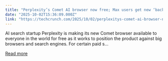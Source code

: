 ```yaml
---
title: "Perplexity’s Comet AI browser now free; Max users get new ‘background assistant’"
date: "2025-10-02T15:36:09.000Z"
link: "https://techcrunch.com/2025/10/02/perplexitys-comet-ai-browser-now-free-max-users-get-new-background-assistant/"
---
```


AI search startup Perplexity is making its new Comet browser available to everyone in the world for free as it works to position the product against big browsers and search engines. For certain paid s...

[Read more](https://techcrunch.com/2025/10/02/perplexitys-comet-ai-browser-now-free-max-users-get-new-background-assistant/)
